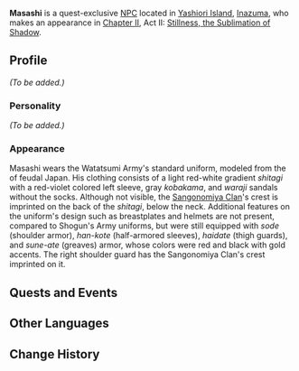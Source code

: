 {{Meta
<!-- REMOVE THIS TEMPLATE AFTER ADDING MISSING INFO -->
|missing_NPC_profile  = yes
}}
{{Character Infobox
|type             = Quest NPC
|image            = NPC Masashi.png
|region           = Inazuma
|affiliation      = Watatsumi Army
|title            = Sangonomiya Samurai
}}
'''Masashi''' is a quest-exclusive [[NPC]] located in [[Yashiori Island]], [[Inazuma]], who makes an appearance in [[Chapter II]], Act II: [[Stillness, the Sublimation of Shadow]].
<!--
==Location==
<gallery>
NPC Location Masashi & Tokuda.png|Masashi's location
NPC Location Masashi & Tokuda Context.png|Additional context
</gallery>
-->
==Profile==
<!-- detailed story/lore information goes here -->
''(To be added.)''

===Personality===
''(To be added.)''

===Appearance===
Masashi wears the Watatsumi Army's standard uniform, modeled from the {{Lang|''ashigaru''|ja=足軽}} of feudal Japan. His clothing consists of a light red-white gradient ''shitagi'' with a red-violet colored left sleeve, gray ''kobakama'', and ''waraji'' sandals without the socks. Although not visible, the [[Sangonomiya Clan]]'s crest is imprinted on the back of the ''shitagi'', below the neck. Additional features on the uniform's design such as breastplates and helmets are not present, compared to Shogun's Army uniforms, but were still equipped with ''sode'' (shoulder armor), ''han-kote'' (half-armored sleeves), ''haidate'' (thigh guards), and ''sune-ate'' (greaves) armor, whose colors were red and black with gold accents. The right shoulder guard has the Sangonomiya Clan's crest imprinted on it.

==Quests and Events==
{{Quests and Events}}

==Other Languages==
{{Other Languages
|default_hidden = 1
|en      = Masashi
|zhs     = 将司
|zhs_rm  = Jiāngsī
|zht     = 將司
|zht_rm  = Jiāngsī
|ja      = 将司
|ja_rm   = Masashi
|ko      = 마사시
|ko_rm   = Masasi
|es      = Masashi
|fr      = Masashi
|ru      = Масаси
|th      = Masashi
|vi      = Masashi
|de      = Masashi
|id      = Masashi
|pt      = Masashi
|tr      = Masashi
|it      = Masashi
}}

==Change History==
{{Change History|2.0}}